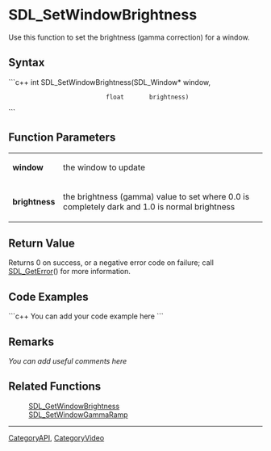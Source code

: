 <!-- pragma section-numbers off -->
<!-- pragma camelcase off -->

= SDL_SetWindowBrightness =
Use this function to set the brightness (gamma correction) for a window.


== Syntax ==
```c++
int SDL_SetWindowBrightness(SDL_Window* window,
                            float       brightness)
```

== Function Parameters ==
{|
|'''window'''
|the window to update
|-
|'''brightness'''
|the brightness (gamma) value to set where 0.0 is completely dark and 1.0 is normal brightness
|}

== Return Value ==
Returns 0 on success, or a negative error code on failure; call [[SDL_GetError]]() for more information.

== Code Examples ==
```c++
You can add your code example here
```

== Remarks ==
''You can add useful comments here''

== Related Functions ==
:[[SDL_GetWindowBrightness]]
:[[SDL_SetWindowGammaRamp]]

----
[[CategoryAPI]], [[CategoryVideo]]
